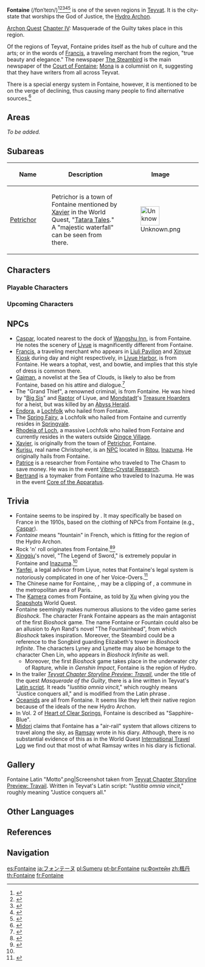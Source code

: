 {{RegionTabs}}
{{Upcoming}}
{{Region Infobox
|image              = 
|map                = Teyvat
|chapter            = Chapter IV
|element            = Hydro
|archon             = Hydro Archon
|ideal              = Justice
|controlling_entity = [[Court of Fontaine]]
}}
{{Quote
|quote   = My home is a country that reveres true beauty and elegance. Some people from other countries may find our dress sense showy and impractical, but for us there is nothing more commonplace.
|speaker = [[Francis]]
}}
'''Fontaine''' (/fɒnˈteɪn/)<ref>{{Ref/VO|Traveler|About Shrine Maidens}}</ref><ref>{{Ref/VO|Xinyan|Something to Share: Naming}}</ref><ref>{{Ref/Quest|Confessions of an Outlander}}</ref><ref>{{Ref/Quest|A Tricky Situation}}</ref><ref>{{Ref/Quest|Business as Usual}}</ref> {{Lang|fr=''Fontaine''|fr_tl=Fountain}} is one of the seven regions in [[Teyvat]]. It is the city-state that worships the God of Justice, the [[Hydro Archon]].

[[Archon Quest]] [[Chapter IV]]: Masquerade of the Guilty takes place in this region.

{{Quote
|quote   = The God of Justice lives for the spectacle of the courtroom, seeking to judge all other gods. But even she knows not to make an enemy of [[Celestia#Relationship to the Archons|the divine]].
|speaker = [[Dainsleif]]
|source  = Teyvat Chapter Storyline Preview: Travail<ref>YouTube: [https://youtu.be/TAlKhARUcoY Teyvat Chapter Storyline Preview: Travail]</ref>
}}
Of the regions of Teyvat, Fontaine prides itself as the hub of culture and the arts; or in the words of [[Francis]], a traveling merchant from the region, "true beauty and elegance." The newspaper [[The Steambird]] is the main newspaper of the [[Court of Fontaine]]; [[Mona]] is a columnist on it, suggesting that they have writers from all across Teyvat.

There is a special energy system in Fontaine, however, it is mentioned to be on the verge of declining, thus causing many people to find alternative sources.<ref>{{Ref/Quest|A-Toymaking We Shall Go: Core Propulsion}}</ref>

==Areas==
''To be added.''

==Subareas==
{| class="article-table" style="width: 100%;"
! style="width: 25%;" | Name
! style="width: 50%;" | Description
! style="width: 25%;" | Image
|-
|[[Petrichor]]
|Petrichor is a town of Fontaine mentioned by [[Xavier]] in the World Quest, "[[Tatara Tales]]." A "majestic waterfall" can be seen from there.
|[[File:Unknown.png|50px]]
|}

==Characters==
===Playable Characters===
{{Characters by Category Table|Playable Characters&Fontaine Characters|noregion=1}}

===Upcoming Characters===
{{Characters by Category Table|Upcoming Characters&Fontaine Characters|noregion=1}}

==NPCs==
* [[Caspar]], located nearest to the dock of [[Wangshu Inn]], is from Fontaine. He notes the scenery of [[Liyue]] is magnificently different from Fontaine.
* [[Francis]], a traveling merchant who appears in [[Liuli Pavilion]] and [[Xinyue Kiosk]] during day and night respectively, in [[Liyue Harbor]], is from Fontaine. He wears a tophat, vest, and bowtie, and implies that this style of dress is common there.
* [[Gaiman]], a novelist at the Sea of Clouds, is likely to also be from Fontaine, based on his attire and dialogue.<ref name="Gaiman">{{Ref/NPC|Gaiman}}</ref>
* The "Grand Thief", a renowned criminal, is from Fontaine. He was hired by "[[Big Sis]]" and [[Raptor]] of Liyue, and [[Mondstadt]]'s [[Treasure Hoarders]] for a heist, but was killed by an [[Abyss Herald]].
* [[Endora]], a [[Lochfolk]] who hailed from Fontaine.
* The [[Spring Fairy]], a Lochfolk who hailed from Fontaine and currently resides in [[Springvale]].
* [[Rhodeia of Loch]], a massive Lochfolk who hailed from Fontaine and currently resides in the waters outside [[Qingce Village]].
* [[Xavier]], is originally from the town of [[Petrichor]], Fontaine.
* [[Kurisu]], real name Christopher, is an [[NPCs|NPC]] located in [[Ritou]], [[Inazuma]]. He originally hails from Fontaine.
* [[Patrice]] is a researcher from Fontaine who traveled to The Chasm to save money. He was in the event [[Vibro-Crystal Research]].
* [[Bertrand]] is a toymaker from Fontaine who traveled to Inazuma. He was in the event [[Core of the Apparatus]].

==Trivia==
* Fontaine seems to be inspired by {{w|France}}. It may specifically be based on France in the 1910s, based on the clothing of NPCs from Fontaine (e.g., [[Caspar]]).
* ''Fontaine'' means "fountain" in French, which is fitting for the region of the Hydro Archon.
* Rock 'n' roll originates from Fontaine.<ref>{{Ref/CS|Xinyan|Character Details}}</ref><ref>{{Ref/BB|Chihu Rock Bulletin Board|About Xinyan}}</ref>
* [[Xingqiu]]'s novel, "The Legend of Sword," is extremely popular in Fontaine and [[Inazuma]].<ref name="Gaiman" />
* [[Yanfei]], a legal advisor from Liyue, notes that Fontaine's legal system is notoriously complicated in one of her Voice-Overs.<ref>{{Ref/VO|Yanfei|About Us: Relationships}}</ref>
* The Chinese name for Fontaine, {{Lang|mini=1|zh=枫丹|zh_rm=Fēngdān}}, may be a clipping of {{Lang|Fontainebleau|zh=枫丹白露|zh_rm=Fēngdānbáilù}}, a commune in the metropolitan area of Paris.
* The [[Kamera]] comes from Fontaine, as told by [[Xu]] when giving you the [[Snapshots]] World Quest.
* Fontaine seemingly makes numerous allusions to the video game series ''Bioshock''. The character Frank Fontaine appears as the main antagonist of the first ''Bioshock'' game. The name Fontaine or Fountain could also be an allusion to Ayn Rand's novel "The Fountainhead", from which ''Bioshock'' takes inspiration. Moreover, the Steambird could be a reference to the Songbird guarding Elizabeth's tower in ''Bioshock Infinite''. The characters Lyney and Lynette may also be homage to the character Chen Lin, who appears in ''Bioshock Infinite'' as well.
** Moreover, the first ''Bioshock'' game takes place in the underwater city of Rapture, while in ''Genshin Impact'', Fontaine is the region of Hydro.
* In the trailer ''[[Teyvat Chapter Storyline Preview: Travail]]'', under the title of the quest ''Masquerade of the Guilty'', there is a line written in Teyvat's [[Latin-Based Language|Latin script]]. It reads "''Iustitia omnia vincit''," which roughly means "Justice conquers all," and is modified from the Latin phrase ''{{w|labor omnia vincit}}''.
* [[Lochfolk|Oceanids]] are all from Fontaine. It seems like they left their native region because of the ideals of the new Hydro Archon.
* In Vol. 2 of [[Heart of Clear Springs]], Fontaine is described as "Sapphire-Blue".
* [[Midori]] claims that Fontaine has a "air-rail" system that allows citizens to travel along the sky, as [[Ramsay]] wrote in his diary. Although, there is no substantial evidence of this as in the World Quest [[International Travel Log]] we find out that most of what Ramsay writes in his diary is fictional.

==Gallery==
<gallery hideaddbutton="true" captionalign="center">
Fontaine Latin "Motto".png|Screenshot taken from [[:File:Teyvat Chapter Storyline Preview Travail (Contains spoilers)|Teyvat Chapter Storyline Preview: Travail]]. Written in Teyvat's Latin script: "''Iustitia omnia vincit''," roughly meaning "Justice conquers all."
</gallery>

==Other Languages==
{{Other Languages
|en      = Fontaine
|en_lang = fr
|en_tl   = Fountain
|zhs     = 枫丹
|zhs_rm  = Fēngdān
|zht     = 楓丹
|zht_rm  = Fēngdān
|ja      = フォンテーヌ
|ja_rm   = Fonteenu
|ko      = 폰타인
|ko_rm   = Ponta'in
|es      = Fontaine
|fr      = Fontaine
|ru      = Фонтейн
|th      = Fontaine
|vi      = Fontaine
|de      = Fontaine
|id      = Fontaine
|pt      = Fontaine
}}

==References==
{{Reflist}}

==Navigation==
{{Area Navbox|Other}}

[[es:Fontaine]]
[[ja:フォンテーヌ]]
[[pl:Sumeru]]
[[pt-br:Fontaine]]
[[ru:Фонтейн]]
[[zh:楓丹]]
[[th:Fontaine]]
[[fr:Fontaine]]